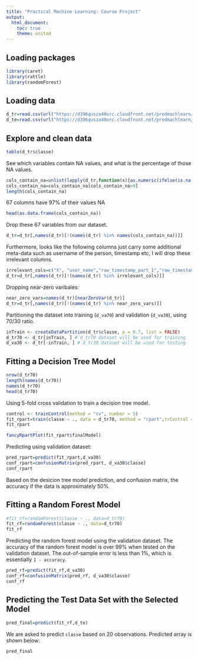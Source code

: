 ```yaml
---
title: "Practical Machine Learning: Course Project"
output:
  html_document:
    toc: true
    theme: united
---
```




## Loading packages
```r
library(caret)
library(rattle)
library(randomForest)
```

## Loading data
```r
d_tr=read.csv(url("https://d396qusza40orc.cloudfront.net/predmachlearn/pml-training.csv"))
d_te=read.csv(url("https://d396qusza40orc.cloudfront.net/predmachlearn/pml-testing.csv"))
```

## Explore and clean data
```r
table(d_tr$classe)
```

See which variables contain NA values, and what is the percentage of those NA values.
```r
cols_contain_na=unlist(lapply(d_tr,function(x){as.numeric(ifelse(is.na(table(is.na(x))['TRUE']),0,table(is.na(x))['TRUE']/nrow(d_tr)))}))
cols_contain_na=cols_contain_na[cols_contain_na>0]
length(cols_contain_na)
```
67 columns have 97% of their values NA
```r
head(as.data.frame(cols_contain_na))
```
Drop these 67 variables from our dataset.
```r
d_tr=d_tr[,names(d_tr)[!(names(d_tr) %in% names(cols_contain_na))]]
```

Furthermore, looks like the following columns just carry some 
additional meta-data such as username of the person, timestamp etc, 
I will drop these irrelevant columns.
```r
irrelevant_cols=c("X", "user_name","raw_timestamp_part_1","raw_timestamp_part_2","cvtd_timestamp","new_window","num_window")
d_tr=d_tr[,names(d_tr)[!(names(d_tr) %in% irrelevant_cols)]]
```

Dropping near-zero varibales:
```r
near_zero_vars=names(d_tr)[nearZeroVar(d_tr)]
d_tr=d_tr[,names(d_tr)[!(names(d_tr) %in% near_zero_vars)]]
```

Partitioning the dataset into training (`d_va70`) and validation (`d_va30`), 
using 70/30 ratio.
```r
inTrain <- createDataPartition(d_tr$classe, p = 0.7, list = FALSE)
d_tr70 <- d_tr[inTrain, ] # d_tr70 dataset will be used for training
d_va30 <- d_tr[-inTrain, ] # d_tr30 dataset will be used for testing
```
## Fitting a Decision Tree Model
```r
nrow(d_tr70)
length(names(d_tr70))
names(d_tr70)
head(d_tr70)
```

Using 5-fold cross validation to train a decision tree model.
```r
control <- trainControl(method = "cv", number = 5)
fit_rpart=train(classe ~ ., data = d_tr70, method = "rpart",trControl = control)
fit_rpart
```
```r
fancyRpartPlot(fit_rpart$finalModel)
```

Predicting using validation dataset:
```r
pred_rpart=predict(fit_rpart,d_va30)
conf_rpart=confusionMatrix(pred_rpart, d_va30$classe)
conf_rpart
```

Based on the desicion tree model prediction, and confusion matrix, the accuracy
if the data is approximately 50%.


## Fitting a  Random Forest Model
```r
#fit_rf=randomForest(classe ~ ., data=d_tr70)
fit_rf=randomForest(classe ~ ., data=d_tr70)
fit_rf
```


Predicting the random forest model using the validation dataset.
The accuracy of the random forest model is over 99% when tested on the 
validation dataset. The out-of-sample error is less than 1%, which is 
essentially `1 - accuracy`.  
```r
pred_rf=predict(fit_rf,d_va30)
conf_rf=confusionMatrix(pred_rf, d_va30$classe)
conf_rf
```

## Predicting the Test Data Set with the Selected Model
```r
pred_final=predict(fit_rf,d_te)
```

We are asked to predict `classe` based on 20 observations. 
Predicted array is shown below:		
```r
pred_final
```


